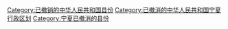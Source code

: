 [[Category:已撤销的中华人民共和国县份|Category:已撤销的中华人民共和国县份]]
[[Category:已撤消的中华人民共和国宁夏行政区划|Category:已撤消的中华人民共和国宁夏行政区划]]
[[Category:宁夏已撤消的县份|Category:宁夏已撤消的县份]]
